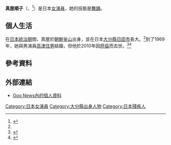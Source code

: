 {{Infobox person
| name            = 真屋順子
| image           = 
| caption         = 
| native_name     = 真屋 順子
| native_name_lang = ja
| birth_name      = 岩尾詔子
| birth_date      = {{Birth date|1942|1|8}}
| birth_place     = {{KOR-JPN}}[[釜山市|釜山市]]（今[[南韓|南韓]]）
| home_town       = [[大分縣|大分縣]][[日田市|日田市]]
| nationality     = {{JPN}}
| alias           = 高津詔子（本名）
| relatives       = 
| death_date      = {{death date and age|2017|12|28|1942|1|8}}
| death_place     = {{JPN}}[[東京都|東京都]][[文京區|文京區]]
| occupation      = 女演員
| years_active    = 
| agent           = 
| known_for       = 
| height          = 1.56公尺
| education       = 大分縣立日田高等學校
| spouse          = {{married|[[高津住男|高津住男]]|1969|2010|end=逝世}}
| website         = 
}}
'''真屋順子'''（{{jpn|j=真屋 順子|hg=まや じゅんこ|rm=Maya Junko}}、{{bd|1942年|1月8日|2017年|12月28日|catIdx=Maya Junko}}<ref name="Sato">{{cite book|author=Masaya Sato|year=1982|title=Data Bank Nippon-jin|publisher=Gendaishorin|page=208}}</ref>）是日本[[女演員|女演員]]，她的技能是[[日本舞|舞踊]]。

==個人生活==
在[[朝鮮日治時期|日本統治期]]間，真屋於[[朝鮮日治時期|朝鮮]][[釜山|釜山]]出身，並在日本[[大分縣|大分縣]][[日田市|日田市]]長大。<ref name="Sato"/>到了1969年，她與男演員[[高津住男|高津住男]]結婚，但他於2010年因[[肝癌|肝癌]]而去世。<ref>{{cite book|url=https://books.google.com/books?id=pv-H70DhTLoC&pg=PA2020&lpg=PA2020|title=2013年度版日本の有名人|publisher=新翠舎|year=2014|language=ja|access-date=2016-02-18|archive-date=2019-09-13|archive-url=https://web.archive.org/web/20190913004738/https://books.google.com/books?id=pv-H70DhTLoC&pg=PA2020&lpg=PA2020|dead-url=no}}</ref><ref>{{cite news|url=http://www.nikkansports.com/entertainment/news/p-et-tp0-20100807-662905.html|title=真屋順子の夫、俳優高津住男さんが死去|work=Nikkan Sports|date=2010年8月7日|accessdate=2016年2月18日|language=ja|archive-date=2019年12月6日|archive-url=https://web.archive.org/web/20191206182044/https://www.nikkansports.com/entertainment/news/p-et-tp0-20100807-662905.html|dead-url=no}}</ref>

==參考資料==
{{reflist}}

==外部連結==
*[https://web.archive.org/web/20151019115850/http://news.goo.ne.jp/entertainment/talent/W93-2772.html Goo News內的個人資料] {{ja icon}}

{{japan-bio-stub}}

{{DEFAULTSORT:Maya, Junko}}
[[Category:日本女演員|Category:日本女演員]]
[[Category:大分縣出身人物|Category:大分縣出身人物]]
[[Category:日本殘疾人|Category:日本殘疾人]]